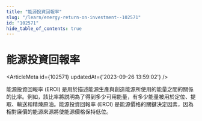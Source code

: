 ```yaml
---
title: "能源投資回報率"
slug: "/learn/energy-return-on-investment--102571"
id: "102571"
hide_table_of_contents: true
---
```



# 能源投資回報率

<ArticleMeta id={102571} updatedAt={'2023-09-26 13:59:02'} />
<div className='border-solid border-b border-t-0 my-4 border-[var(--ifm-color-gray-300)]' />

能源投資回報率 (EROI) 是用於描述能源生產與創造能源所使用的能量之間的關係的比率。例如，該比率將説明為了得到多少可用能量，有多少能量被用於定位、提取、輸送和精煉原油。能源投資回報率 (EROI) 是能源價格的關鍵決定因素，因為相對廉價的能源來源將使能源價格保持低位。
